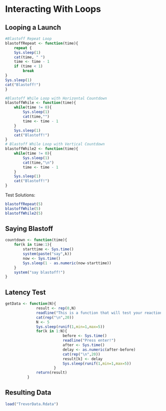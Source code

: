 # Interacting With Loops

## Looping a Launch

```r

#Blastoff Repeat Loop
blastoffRepeat <- function(time){
    repeat {
    Sys.sleep(1)
    cat(time, " ")
    time <- time - 1
    if (time < 1) 
        break
}
Sys.sleep(1)
cat("Blastoff!")
}

#Blastoff While Loop with Horizontal Countdown
blastoffWhile <- function(time){
    while(time != 0){
        Sys.sleep(1)
        cat(time,"")
        time <- time - 1
    }
    Sys.sleep(1)
    cat("Blastoff!")
}
# Blastoff While Loop with Vertical Countdown
blastoffWhile2 <- function(time){
    while(time != 0){
        Sys.sleep(1)
        cat(time,"\n")
        time <- time - 1
    }
    Sys.sleep(1)
    cat("Blastoff!")
}
```
Test Solutions:
```r
blastoffRepeat(5)
blastoffWhile(5)
blastoffWhile2(5)
```
## Saying Blastoff
```r
countdown <- function(time){
    for(k in time:1){
        starttime <- Sys.time()
        system(paste("say",k))
        now <- Sys.time()
        Sys.sleep(1 - as.numeric(now-starttime))
    }
    system("say blastoff!")
}
```

## Latency Test
```r
getData <- function(N){
              result <- rep(0,N)
              readline("This is a function that will test your reaction time. When you press enter there will be \n a random amount of time that will pass before the first prompt will pop up, \n this will prompt you to press enter once again as fast as possible, \n this process will repeat 5 times. Begin when ready.")
              cat(rep("\n",20))
              N <- 5
              Sys.sleep(runif(1,min=1,max=5))
              for(k in 1:N){
                          before <- Sys.time()
                          readline("Press enter!")
                          after <- Sys.time()
                          delay <- as.numeric(after-before)
                          cat(rep("\n",20))
                          result[k] <- delay
                          Sys.sleep(runif(1,min=1,max=5))
                      }
              return(result)
          }
```

## Resulting Data
```r
load("TrevorData.Rdata")
```

